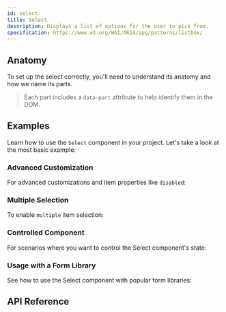 ```yaml
---
id: select
title: Select
description: Displays a list of options for the user to pick from.
specification: https://www.w3.org/WAI/ARIA/apg/patterns/listbox/
---
```



<ComponentPreview />

## Anatomy

To set up the select correctly, you'll need to understand its anatomy and how we
name its parts.

> Each part includes a `data-part` attribute to help identify them in the DOM.

<Anatomy id="select" />

## Examples

Learn how to use the `Select` component in your project. Let's take a look at
the most basic example:

<Story id="Basic" />

### Advanced Customization

For advanced customizations and item properties like `disabled`:

<Story id="Advanced" />

### Multiple Selection

To enable `multiple` item selection:

<Story id="Multiple" />

### Controlled Component

For scenarios where you want to control the Select component's state:

<Story id="Controlled" />

### Usage with a Form Library

See how to use the Select component with popular form libraries:

<Story id="FormLibrary" />

## API Reference

<ComponentTypes />
